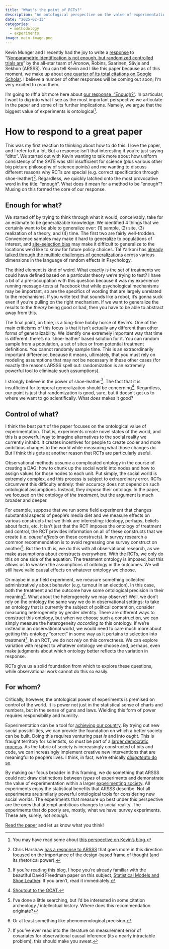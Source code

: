 ```yaml
---
title: "What's the point of RCTs?"
description: "An ontological perspective on the value of experimentation"
date: "2025-02-13"
categories:
  - methodology
  - experiments
image: main-image.png
---
```


Kevin Munger and I recently had the joy to write a [response](https://arxiv.org/abs/2501.12161) to “[Nonparametric Identification is not enough, but randomized controlled trials are](https://arxiv.org/abs/2108.11342)” by the all-star team of Aronow, Robins, Saarinen, Sävje and Sekhon (ARSSS). You can tell Kevin and I like this paper because as of this moment, we make up about [one quarter of its total citations on Google Scholar](https://scholar.google.com/scholar?start=0&hl=en&as_sdt=2005&sciodt=0,5&cites=1083203567583178174&scipsc=). I believe a number of other responses will be coming out soon; I’m very excited to read them.

I’m going to riff a bit more here about [our response, “Enough?”](https://arxiv.org/abs/2501.12161). In particular, I want to dig into what I see as the most important perspective we articulate in the paper and some of its further implications. Namely, we argue that the biggest value of experiments is ontological^[You may have read some about [this perspective on Kevin’s blog](https://kevinmunger.substack.com/p/the-ontological-case-for-rcts).].

# How to respond to a great paper

This was my first reaction to thinking about how to do this. I love the paper, and I refer to it a lot. But a response isn’t that interesting if you’re just saying “ditto”. We started out with Kevin wanting to talk more about how uniform consistency of the SATE was still insufficient for science (plus various other big picture philosophy of science points) and me wanting to discuss different reasons why RCTs *are* special (e.g. correct specification through shoe-leather)^[Chris Harshaw [has a response to ARSSS](http://www.chrisharshaw.com/wp-content/uploads/2025/01/ine-comment.pdf) that goes more in this direction focused on the importance of the design-based frame of thought (and its rhetorical power).]. Regardless, we quickly latched onto the most provocative word in the title: “enough”. What does it mean for a method to be “enough”? Musing on this formed the core of our response.

## Enough for what?

We started off by trying to think through what it would, conceivably, take for an estimate to be generalizable knowledge. We identified 4 things that we certainly want to be able to generalize over: (1) sample, (2) site, (3) realization of a theory, and (4) time. The first two are fairly well-trodden. Convenience samples may make it hard to generalize to populations of interest, and [site-selection bias](https://academic.oup.com/qje/article-abstract/130/3/1117/1933105) may make it difficult to generalize to the locations we’d like to know for future policy choices. Tal Yarkoni has [already talked through the multiple challenges of generalizations](https://www.cambridge.org/core/journals/behavioral-and-brain-sciences/article/abs/generalizability-crisis/AD386115BA539A759ACB3093760F4824) across various dimensions in the language of random effects in Psychology.

The third element is kind of weird. What exactly is the set of treatments we could have defined based on a particular theory we’re trying to test? I have a bit of a pre-occupation with this question because it was my experience running message-tests at Facebook that while psychological mechanisms may be important, so are the specifics of wording that are largely unrelated to the mechanisms. If you write text that sounds like a robot, it’s gonna suck even if you’re pulling on the right mechanism. If we want to generalize the results to the *theory* being good or bad, then you have to be able to abstract away from this.

The final point, on time, is a long-time hobby horse of Kevin’s. One of the main criticisms of this focus is that it isn’t actually any different than other forms of generalizability. We identify one extremely important way that time is different: there’s no ‘shoe-leather’ based solution for it. You can random sample from a population, a set of sites or from potential treatment definitions. You cannot randomly sample time. This is an extraordinarily important difference, because it means, ultimately, that you must rely on modeling assumptions that may not be necessary in these other cases (for exactly the reasons ARSSS spell out: randomization is an extremely powerful tool to eliminate such assumptions).

I strongly believe in the power of shoe-leather^[If you’re reading this blog, I hope you’re already familiar with the beautiful David Freedman paper on this subject, [Statistical Models and Shoe Leather](https://www.jstor.org/stable/270939). If you aren’t, read it immediately.]. The fact that it is insufficient for temporal generalization should be concerning^[[Shoutout to the GOAT.](https://upload.wikimedia.org/wikipedia/commons/0/03/David_Hume_Ramsay.jpg)]. Regardless, our point is just that randomization is good, sure, but it doesn’t get us to where we want to go scientifically. What *does* makes it good?

## Control of what?

I think the best part of the paper focuses on the ontological value of experimentation. That is, experiments create novel states of the world, and this is a powerful way to imagine alternatives to the social reality we currently inhabit. It creates incentives for people to create cooler and more ambitious changes to the world while measuring what those changes do. But I think this gets at another reason that RCTs are particularly useful.

Observational methods *assume* a complicated ontology in the course of creating a DAG: how to chunk up the social world into nodes and how to assign values for those nodes to each unit. Put simply, the social world is extremely complex, and this process is subject to extraordinary error. RCTs circumvent this difficulty entirely: their accuracy does not depend on such ontological assumptions. Instead, they *impose* their ontology. In the paper, we focused on the ontology of *the treatment*, but the argument is much broader and deeper.

For example, suppose that we run some field experiment that changes substantial aspects of people’s media diet and we measure effects on various constructs that we think are interesting: ideology, perhaps, beliefs about facts, etc. It isn’t just that the RCT imposes the ontology of treatment and control, the RCT provides information on all of these constructs that we create (i.e. *causal effects* on these constructs). In survey research a common recommendation is to avoid regressing one survey construct on another^[I’ve done a little searching, but I’d be interested in some citation archeology / intellectual history. Where does this recommendation originate?]. But the truth is, we do this with all observational research, as we make assumptions about constructs everywhere. With the RCTs, we only do this on one side of the equation. The treatment ontology is imposed, but this allows us to weaken the assumptions of ontology in the outcomes. We will still have valid causal effects on whatever ontology we choose.

Or maybe in our field experiment, we measure something collected administratively about behavior (e.g. turnout in an election). In this case, both the treatment and the outcome have some ontological precision in their meaning^[Or at least something like phenomenological precision.]. What about the heterogeneity we may observe? Well, we don’t rely on the ontology the same way we do in observational settings: to take an ontology that is currently the subject of political contention, consider measuring heterogeneity by gender identity. There are different ways to construct this ontology, but when we choose such a construction, we can simply measure the heterogeneity *according to* this ontology. If we’re instead in an observational world, we would need to care much more about getting this ontology “correct” in some way as it pertains to selection into treatment^[If you’ve ever read into the literature on measurement error of covariates for observational causal inference (its a nearly intractable problem), this should make you sweat.]. In an RCT, we do not *rely* on this correctness. We can explore variation with respect to whatever ontology we choose and, perhaps, even make judgments about which ontology better reflects the variation in response.

RCTs give us a solid foundation from which to explore these questions, while observational work cannot do this so easily.

## For whom?

Critically, however, the ontological power of experiments is premised on control of the world. It is power not just in the statistical sense of charts and numbers, but in the sense of guns and laws. Wielding this form of power requires responsibility and humility.

Experimentation can be a tool for [achieving our country](https://en.wikipedia.org/wiki/Achieving_Our_Country). By trying out new social possibilities, we can provide the foundation on which a better society can be built. Doing this requires venturing past *is* and into *ought*. This is fraught territory for scientists, so must be part of a [larger democratic process](https://scholarship.law.columbia.edu/faculty_scholarship/2038/). As the fabric of society is increasingly constructed of bits and code, we can increasingly implement creative new interventions that are meaningful to people’s lives. I think, in fact, we’re ethically *[obligated](https://medium.com/mit-media-lab/the-obligation-to-experiment-83092256c3e9)*[ to do so](https://medium.com/mit-media-lab/the-obligation-to-experiment-83092256c3e9).

By making our focus broader in this framing, we do something that ARSSS could not: draw distinctions between *types* of experiments and demonstrate the value of experimentation within a larger [experimenting society](https://onlinelibrary.wiley.com/doi/abs/10.1111/j.1541-0072.1973.tb00128.x). All experiments enjoy the statistical benefits that ARSSS describe. Not all experiments are similarly powerful ontological tools for considering new social worlds. The experiments that measure up best under this perspective are the ones that attempt ambitious changes to social reality. The experiments that do poorly are, mostly, what we have: survey experiments. These are, surely, not *enough*.

[Read the paper](https://arxiv.org/abs/2501.12161) and let us know what you think!
